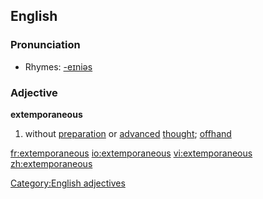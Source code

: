 ==English==
===Pronunciation===
{{ipacregion|Canada}} {{ipac|əkˌstɛmpɚˈeɪniəs|en-ca-synth-extemporaneous.ogg|CA synth}}
*Rhymes: [[Rhymes:English:-eɪniəs|-eɪniəs]]

===Adjective===
'''extemporaneous'''
# without [[preparation]] or [[advanced]] [[thought]]; [[offhand]]
[[Category:English adjectives]]

[[fr:extemporaneous]]
[[io:extemporaneous]]
[[vi:extemporaneous]]
[[zh:extemporaneous]]